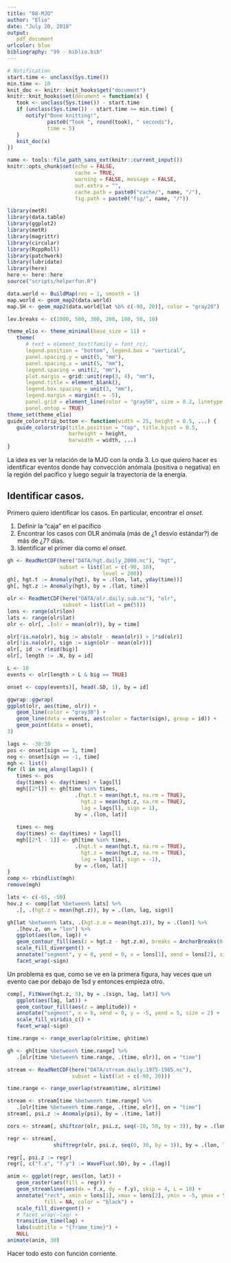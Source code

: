 ```yaml
---
title: "08-MJO"
author: "Elio"
date: "July 20, 2018"
output: 
   pdf_document
urlcolor: blue
bibliography: "99 - biblio.bib"
---
```


```r
# Notification
start.time <- unclass(Sys.time())
min.time <- 10
knit_doc <- knitr::knit_hooks$get("document")
knitr::knit_hooks$set(document = function(x) {
   took <- unclass(Sys.time()) - start.time
   if (unclass(Sys.time()) - start.time >= min.time) {
      notify("Done knitting!", 
             paste0("Took ", round(took), " seconds"),
             time = 5)
   }  
   knit_doc(x)
})

name <- tools::file_path_sans_ext(knitr::current_input())
knitr::opts_chunk$set(echo = FALSE,
                      cache = TRUE,
                      warning = FALSE, message = FALSE,
                      out.extra = "", 
                      cache.path = paste0("cache/", name, "/"),
                      fig.path = paste0("fig/", name, "/"))

library(metR)
library(data.table)
library(ggplot2)
library(metR)
library(magrittr)
library(circular)
library(RcppRoll)
library(patchwork)
library(lubridate)
library(here)
here <- here::here
source("scripts/helperfun.R")

data.world <- BuildMap(res = 1, smooth = 1)
map.world <- geom_map2(data.world)
map.SH <- geom_map2(data.world[lat %b% c(-90, 20)], color = "gray20")

lev.breaks <- c(1000, 500, 300, 200, 100, 50, 10)

theme_elio <- theme_minimal(base_size = 11) +
   theme(
      # text = element_text(family = font_rc),
      legend.position = "bottom", legend.box = "vertical",
      panel.spacing.y = unit(5, "mm"),
      panel.spacing.x = unit(5, "mm"),
      legend.spacing = unit(2, "mm"),
      plot.margin = grid::unit(rep(3, 4), "mm"),
      legend.title = element_blank(),
      legend.box.spacing = unit(3, "mm"),
      legend.margin = margin(t = -5),
      panel.grid = element_line(color = "gray50", size = 0.2, linetype = 3),
      panel.ontop = TRUE)
theme_set(theme_elio)
guide_colorstrip_bottom <- function(width = 25, height = 0.5, ...) {
   guide_colorstrip(title.position = "top", title.hjust = 0.5,
                    barheight = height,
                    barwidth = width, ...)
}
```


La idea es ver la relación de la MJO con la onda 3. Lo que quiero hacer es identificar eventos donde hay convección anómala (positiva o negativa) en la región del pacífico y luego seguir la trayectoria de la energía. 

## Identificar casos. 

Primero quiero identificar los casos. En particular, encontrar el *onset*. 

1. Definir la "caja" en el pacífico
1. Encontrar los casos con OLR anómala (más de ¿1 desvío estándar?) de más de ¿7? días.
1. Identificar el primer día como el *onset*.

```r
gh <- ReadNetCDF(here("DATA/hgt.daily_2000.nc"), "hgt", 
                 subset = list(lat = c(-90, 10), 
                               level = 200))
gh[, hgt.t := Anomaly(hgt), by = .(lon, lat, yday(time))]
gh[, hgt.z := Anomaly(hgt), by = .(lat, time)]
```

```r
olr <- ReadNetCDF(here("DATA/olr.daily.sub.nc"), "olr", 
                  subset = list(lat = pm(5))) 
lons <- range(olr$lon)
lats <- range(olr$lat)
olr <- olr[, .(olr = mean(olr)), by = time]
```

```r
olr[!is.na(olr), big := abs(olr - mean(olr)) > 1*sd(olr)]
olr[!is.na(olr), sign := sign(olr - mean(olr))]
olr[, id := rleid(big)]
olr[, length := .N, by = id]

L <- 10
events <- olr[length > L & big == TRUE]

onset <- copy(events)[, head(.SD, 1), by = id]
```

```r
ggwrap::ggwrap(
ggplot(olr, aes(time, olr)) + 
   geom_line(color = "gray30") +
   geom_line(data = events, aes(color = factor(sign), group = id)) +
   geom_point(data = onset),
3)
```




```r
lags <- -30:30
pos <- onset[sign == 1, time]
neg <- onset[sign == -1, time]
mgh <- list()
for (l in seq_along(lags)) {
   times <- pos
   day(times) <- day(times) + lags[l]
   mgh[[2*l]] <- gh[time %in% times,
                      .(hgt.t = mean(hgt.t, na.rm = TRUE),
                        hgt.z = mean(hgt.z, na.rm = TRUE), 
                        lag = lags[l], sign = 1),
                      by = .(lon, lat)]
   
   times <- neg
   day(times) <- day(times) + lags[l]
   mgh[[2*l - 1]] <- gh[time %in% times,
                      .(hgt.t = mean(hgt.t, na.rm = TRUE),
                        hgt.z = mean(hgt.z, na.rm = TRUE), 
                        lag = lags[l], sign = -1),
                      by = .(lon, lat)]
}
comp <- rbindlist(mgh)
remove(mgh)
```


```r
lats <- c(-65, -50)
hov.z <- comp[lat %between% lats] %>% 
   .[, .(hgt.z = mean(hgt.z)), by = .(lon, lag, sign)]

gh[lat %between% lats, .(hgt.z.m = mean(hgt.z)), by = .(lon)] %>% 
   .[hov.z, on = "lon"] %>% 
   ggplot(aes(lon, lag)) + 
   geom_contour_fill(aes(z = hgt.z - hgt.z.m), breaks = AnchorBreaks(0, 15, 0)) +
   scale_fill_divergent() +
   annotate("segment", y = 0, yend = 0, x = lons[1], xend = lons[2], size = 2) +
   facet_wrap(~sign)
```

Un problema es que, como se ve en la primera figura, hay veces que un evento cae por debajo de 1sd y entonces empieza otro.

```r

comp[, FitWave(hgt.z, 3), by = .(sign, lag, lat)] %>% 
   ggplot(aes(lag, lat)) +
   geom_contour_fill(aes(z = amplitude)) +
   annotate("segment", x = 0, xend = 0, y = -5, yend = 5, size = 2) +
   scale_fill_viridis_c() +
   facet_wrap(~sign)
```

```r
time.range <- range_overlap(olr$time, gh$time)

gh <- gh[time %between% time.range] %>% 
   .[olr[time %between% time.range, .(time, olr)], on = "time"]
```

```r
stream <- ReadNetCDF(here("DATA/stream.daily.1975-1985.nc"), 
                     subset = list(lat = c(-90, 20)))

time.range <- range_overlap(stream$time, olr$time)

stream <- stream[time %between% time.range] %>% 
   .[olr[time %between% time.range, .(time, olr)], on = "time"]
stream[, psi.z := Anomaly(psi), by = .(time, lat)]
```


```r
cors <- stream[, shiftcor(olr, psi.z, seq(-10, 50, by = 3)), by = .(lon, lat)] 

```


```r
regr <- stream[, 
               shiftregr(olr, psi.z, seq(0, 30, by = 3)), by = .(lon, lat)] 
```

```r
regr[, psi.z := regr]
regr[, c("f.x", "f.y") := WaveFlux(.SD), by = .(lag)]

```

```r
anim <- ggplot(regr, aes(lon, lat)) +
   geom_raster(aes(fill = regr)) +
   geom_streamline(aes(dx = f.x, dy = f.y), skip = 4, L = 10) +
   annotate("rect", xmin = lons[1], xmax = lons[2], ymin = -5, ymax = 5, 
            fill = NA, color = "black") +
   scale_fill_divergent() +
   # facet_wrap(~lag) +
   transition_time(lag) +
   labs(subtitle = "{frame_time}") +
   NULL
animate(anim, 30)
```

Hacer todo esto con función corriente. 